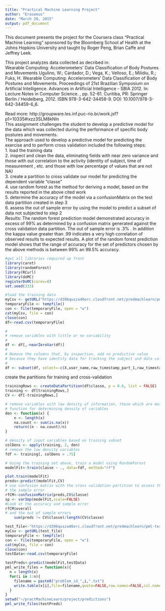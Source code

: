 ```yaml
---
title: "Practical Machine Learning Project"
author: "Erasemus"
date: "March 20, 2015"
output: pdf_document
---
```


This document presents the project for the Coursera class "Practical Machine Learning" sponsored by the Bloomberg School af Health at the Johns Hopkins University and taught by Roger Peng, Brian Caffe and Jeffrey Leek.

This project analyzes data collected as decribed in:  
Wearable Computing: Accelerometers' Data Classification of Body Postures and Movements
Ugulino, W.; Cardador, D.; Vega, K.; Velloso, E.; Milidiu, R.; Fuks, H. Wearable Computing: Accelerometers' Data Classification of Body Postures and Movements. Proceedings of 21st Brazilian Symposium on Artificial Intelligence. Advances in Artificial Intelligence - SBIA 2012. In: Lecture Notes in Computer Science. , pp. 52-61. Curitiba, PR: Springer Berlin / Heidelberg, 2012. ISBN 978-3-642-34458-9. DOI: 10.1007/978-3-642-34459-6_6.

Read more: http://groupware.les.inf.puc-rio.br/work.jsf?p1=10335#ixzz3SLM8kNln  
This assignment challenges the student to develop a predictive model for the data which was collected during the performance of specific body postures and movements.  
The approach used to develop a predictive model for predicting the exercise and to perform cross validation included the following steps:  
1. load the training data  
2. inspect and clean the data, eliminating fields with near zero variance and those with out correlation to the activity (identity of subject, time of measurement , etc. and those with low percentage of values that are not NA)  
3. create a partition to cross validate our model for predicting the dependent variable "classe"  
4. use random forest as the method for deriving a model, based on the results reported in the above cited work  
5. determine the accuracy of the model via a confusionMatrix on the test data partition created in step 3  
6. assess the out of sample error by using the model to predict a subset of data not subjected to step 2   
Results: The random forest prediction model demonstrated accuracy in excess of 99% as determined by a confusion matrix generated against the cross validation data partition.
The out of sample error is .3% . In addition the kappa value greater than .99 indicates a very high correlation of observed results to expected results. A plot of the random forest prediction model shows that the range of accuracy for the set of predictors chosen by the above methods is between 99% an 99.5% accuracy.
 
```r
#get all libraries required up front
library(caret)
library(randomForest)
library(RCurl)
library(doMC)
registerDoMC(cores=8)
set.seed(333)
```
```r
#load the training data
myCsv <- getURL("https://d396qusza40orc.cloudfront.net/predmachlearn/pml-training.csv")
temporaryFile <- tempfile()
con <- file(temporaryFile, open = "w")
cat(myCsv, file = con) 
close(con)
df<-read.csv(temporaryFile)
```
```r
#
# remove variables with little or no variability
#
df <- df[,-nearZeroVar(df)]
#
# Remove the columns that, by inspection, add no predictive value 
# because they have identity data for tracking the subject and data collection
#
df <- subset(df, select=-c(X,user_name,raw_timestamp_part_1,raw_timestamp_part_2,cvtd_timestamp))


```
create the partitions for training and cross-validation
```r
trainingRows <- createDataPartition(df$classe, p = 0.6, list = FALSE)
training <- df[trainingRows,]
CV <- df[-trainingRows,]
```
```r
# remove variables with low density of information, those which are mostly NAs
# function for determining density of variables
den <- function(x) {
    n <- length(x)
    na.count <- sum(is.na(x))
    return((n - na.count)/n)
}

# density of input variables based on training subset
colDens <- apply(training, 2, den)
# remove the low density variables
fdf <- training[, colDens > .75]
```
```r
# Using the training set above, train a model using RandomForest
modelFit<-train(classe ~ ., data=fdf, method="rf")
```
```r
plot.train(modelFit)
preds<-predict(modelFit,CV)
# use confusion matrix with the cross validation partition to assess the accuracy and 
# the sample error
rfCM<-confusionMatrix(preds,CV$classe)
sp <- varImp(modelFit,scale=FALSE)
#Look at the accuracy and sample error
rfCM$overall
# and the out of sample errors
    sum(preds != CV$classe)/length(CV$classe)

```
```r
test_file<-"https://d396qusza40orc.cloudfront.net/predmachlearn/pml-testing.csv"
myCsv <- getURL(test_file)
temporaryFile <- tempfile()
con <- file(temporaryFile, open = "w")
cat(myCsv, file = con) 
close(con)
testData<-read.csv(temporaryFile)
```
```r
testPreds<-predict(modelFit,testData)
pml_write_files = function(x){
  n = length(x)
  for(i in 1:n){
    filename = paste0("problem_id_",i,".txt")
    write.table(x[i],file=filename,quote=FALSE,row.names=FALSE,col.names=FALSE)
  }
}
setwd("~/practMachineLearn/project/predictions")
pml_write_files(testPreds)
```

